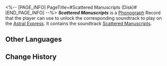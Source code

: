 <%-- [PAGE_INFO]
PageTitle=#Scattered Manuscripts (Disk)#
[END_PAGE_INFO] --%>
{{Item Infobox
|title       = ''Scattered Manuscripts''
|id          = 210390
|image       = Item Scattered Manuscripts (Disk).png{{subst:void|<!--$UPLOAD:<<SpriteOutput/ItemFigures/210001.png>-<Item Scattered Manuscripts (Disk).png>-<Item Icons>>-->}}
|type        = Disk
|invCategory = Valuables
|rarity      = 3
|effect      = 
|description = A record that can be played on the Express' phonograph. It might be a chance acquisition or a gift from someone else. All sorts of memories surge up when the music plays &mdash; the smiles, encounters, touches, and the excitement of battle. Maybe that is why people still collect records even as society rapidly advances.<br />The current record contains the track "Scattered Manuscripts."
}}
{{Description|''The tide engulfs the divine statue, while the drowning ones helplessly struggle in the depths of darkness.''}}
'''''Scattered Manuscripts''''' is a [[Phonograph]] Record that the player can use to unlock the corresponding soundtrack to play on the [[Astral Express]]. It contains the soundtrack [[Scattered Manuscripts]].

==Other Languages==
{{Other Languages
|en   = ''Scattered Manuscripts''
|zhs  = 《散佚书卷》
|zht  = 《散佚書卷》
|ja   = 『散失した書物』
|ko   = ≪산실된 서적≫
|es   = Pergamino perdido
|fr   = ''Scattered Manuscripts''
|ru   = Scattered Manuscripts
|th   = "Scattered Manuscripts"
|vi   = "Bản Thảo Rải Rác"
|de   = „Verstreute Manuskripte“
|id   = "Scattered Manuscripts"
|pt   = "Scattered Manuscripts"
}}

==Change History==
{{Change History|3.1}}